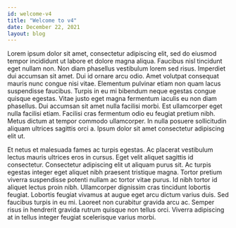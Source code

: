 ```yaml
---
id: welcome-v4
title: "Welcome to v4"
date: December 22, 2021
layout: blog
---
```


Lorem ipsum dolor sit amet, consectetur adipiscing elit, sed do eiusmod tempor incididunt ut labore et dolore magna aliqua. Faucibus nisl tincidunt eget nullam non. Non diam phasellus vestibulum lorem sed risus. Imperdiet dui accumsan sit amet. Dui id ornare arcu odio. Amet volutpat consequat mauris nunc congue nisi vitae. Elementum pulvinar etiam non quam lacus suspendisse faucibus. Turpis in eu mi bibendum neque egestas congue quisque egestas. Vitae justo eget magna fermentum iaculis eu non diam phasellus. Dui accumsan sit amet nulla facilisi morbi. Est ullamcorper eget nulla facilisi etiam. Facilisi cras fermentum odio eu feugiat pretium nibh. Metus dictum at tempor commodo ullamcorper. In nulla posuere sollicitudin aliquam ultrices sagittis orci a. Ipsum dolor sit amet consectetur adipiscing elit ut.

Et netus et malesuada fames ac turpis egestas. Ac placerat vestibulum lectus mauris ultrices eros in cursus. Eget velit aliquet sagittis id consectetur. Consectetur adipiscing elit ut aliquam purus sit. Ac turpis egestas integer eget aliquet nibh praesent tristique magna. Tortor pretium viverra suspendisse potenti nullam ac tortor vitae purus. Id nibh tortor id aliquet lectus proin nibh. Ullamcorper dignissim cras tincidunt lobortis feugiat. Lobortis feugiat vivamus at augue eget arcu dictum varius duis. Sed faucibus turpis in eu mi. Laoreet non curabitur gravida arcu ac. Semper risus in hendrerit gravida rutrum quisque non tellus orci. Viverra adipiscing at in tellus integer feugiat scelerisque varius morbi.
